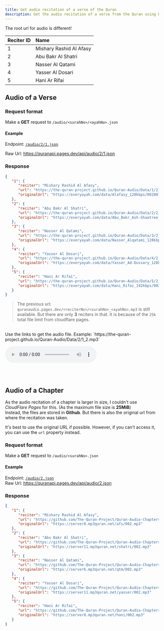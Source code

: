 ---
title: Get audio recitation of a verse of the Quran
description: Get the audio recitation of a verse from the Quran using Quran API
---


<Callout>The root url for audio is different!</Callout>

| Reciter ID | Name                    |
| ---------- | :---------------------- |
| 1          | Mishary Rashid Al Afasy |
| 2          | Abu Bakr Al Shatri      |
| 3          | Nasser Al Qatami        |
| 4          | Yasser Al Dosari        |
| 5          | Hani Ar Rifai           |


## Audio of a Verse

### Request format

Make a **GET** request to `/audio/<surahNo>/<ayahNo>.json`

#### Example

Endpoint: [`/audio/2/1.json`](/api/audio/2/1.json)<br />

Raw Url: https://quranapi.pages.dev/api/audio/2/1.json

### Response

```json copy
{
   "1": {
      "reciter": "Mishary Rashid Al Afasy",
      "url": "https://the-quran-project.github.io/Quran-Audio/Data/1/2_1.mp3",
      "originalUrl": "https://everyayah.com/data/Alafasy_128kbps/002001.mp3"
   },
   "2": {
      "reciter": "Abu Bakr Al Shatri",
      "url": "https://the-quran-project.github.io/Quran-Audio/Data/2/2_1.mp3",
      "originalUrl": "https://everyayah.com/data/Abu_Bakr_Ash-Shaatree_128kbps/002001.mp3"
   },
   "3": {
      "reciter": "Nasser Al Qatami",
      "url": "https://the-quran-project.github.io/Quran-Audio/Data/3/2_1.mp3",
      "originalUrl": "https://everyayah.com/data/Nasser_Alqatami_128kbps/002001.mp3"
   },
   "4": {
      "reciter": "Yasser Al Dosari",
      "url": "https://the-quran-project.github.io/Quran-Audio/Data/4/2_1.mp3",
      "originalUrl": "https://everyayah.com/data/Yasser_Ad-Dussary_128kbps/002001.mp3"
   },
   "5": {
      "reciter": "Hani Ar Rifai",
      "url": "https://the-quran-project.github.io/Quran-Audio/Data/5/2_1.mp3",
      "originalUrl": "https://everyayah.com/data/Hani_Rifai_192kbps/002001.mp3"
   }
}
```

> The previous url: `quranaudio.pages.dev/<reciterNo>/<surahNo>_<ayahNo>.mp3` is still available. But there are only **3** reciters in that. It is because of the `25k` total file limit from cloudflare pages.

<br />
Use the links to get the audio file. Example:
`https://the-quran-project.github.io/Quran-Audio/Data/2/1_2.mp3`

<audio
  src="https://the-quran-project.github.io/Quran-Audio/Data/2/1_2.mp3"
  controls/>

<br />
<br />

## Audio of a Chapter

As the audio recitation of a chapter is larger in size, I couldn't use _CloudFlare Pages_ for this. (As the maximum file size is **25MiB**)<br />Instead, the files are stored in **Github**. But there is also the original url from where the recitation was taken.

It's best to use the original URL if possible. However, if you can't access it, you can use the `url` property instead.

### Request format

Make a **GET** request to `/audio/<surahNo>.json`

#### Example

Endpoint: [`/audio/2.json`](/api/audio/2.json)<br />Raw Url: https://quranapi.pages.dev/api/audio/2.json

### Response

```json copy
{
   "1": {
      "reciter": "Mishary Rashid Al Afasy",
      "url": "https://github.com/The-Quran-Project/Quran-Audio-Chapters/raw/refs/heads/main/Data/1/2.mp3",
      "originalUrl": "https://server8.mp3quran.net/afs/002.mp3"
   },
   "2": {
      "reciter": "Abu Bakr Al Shatri",
      "url": "https://github.com/The-Quran-Project/Quran-Audio-Chapters/raw/refs/heads/main/Data/2/2.mp3",
      "originalUrl": "https://server11.mp3quran.net/shatri/002.mp3"
   },
   "3": {
      "reciter": "Nasser Al Qatami",
      "url": "https://github.com/The-Quran-Project/Quran-Audio-Chapters/raw/refs/heads/main/Data/3/2.mp3",
      "originalUrl": "https://server6.mp3quran.net/qtm/002.mp3"
   },
   "4": {
      "reciter": "Yasser Al Dosari",
      "url": "https://github.com/The-Quran-Project/Quran-Audio-Chapters/raw/refs/heads/main/Data/4/2.mp3",
      "originalUrl": "https://server11.mp3quran.net/yasser/002.mp3"
   },
   "5": {
      "reciter": "Hani Ar Rifai",
      "url": "https://github.com/The-Quran-Project/Quran-Audio-Chapters/raw/refs/heads/main/Data/5/2.mp3",
      "originalUrl": "https://server8.mp3quran.net/hani/002.mp3"
   }
}
```
